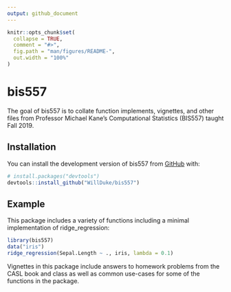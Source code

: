 ```yaml
---
output: github_document
---
```


<!-- README.md is generated from README.Rmd. Please edit that file -->

```r
knitr::opts_chunk$set(
  collapse = TRUE,
  comment = "#>",
  fig.path = "man/figures/README-",
  out.width = "100%"
)
```

# bis557

<!-- badges: start -->
<!-- badges: end -->

The goal of bis557 is to collate function implements, vignettes, and other files from Professor Michael Kane's Computational Statistics (BIS557) taught Fall 2019.

## Installation

You can install the development version of bis557 from [GitHub](https://github.com/WillDuke/bis557.git) with:

``` r
# install.packages("devtools")
devtools::install_github("WillDuke/bis557")
```
## Example

This package includes a variety of functions including a minimal implementation of ridge_regression:

```r
library(bis557)
data("iris")
ridge_regression(Sepal.Length ~ ., iris, lambda = 0.1)
```

Vignettes in this package include answers to homework problems from the CASL book and class as well as common use-cases for some of the functions in the package.

